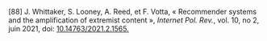\[88\]		J. Whittaker, S. Looney, A. Reed, et F. Votta, « Recommender systems and the amplification of extremist content », *Internet Pol. Rev.*, vol. 10, no 2, juin 2021, doi: [10.14763/2021.2.1565.](http://dx.doi.org/10.14763/2021.2.1565.)